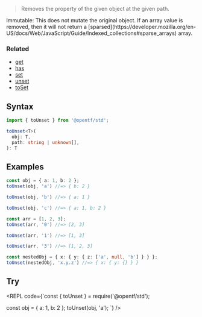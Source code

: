 
> Removes the property of the given object at the given path.

<Callout emoji="✅" type="info">
Immutable: This does not mutate the original object.
</Callout>

<Callout type="default">
If an array value is removed, then it will not return a [sparsed](https://developer.mozilla.org/en-US/docs/Web/JavaScript/Guide/Indexed_collections#sparse_arrays) array.
</Callout>

### Related

- [get](/Object/get)
- [has](/Object/has)
- [set](/Object/set)
- [unset](/Object/unset)
- [toSet](/Object/toSet)

## Syntax

```ts
import { toUnset } from '@opentf/std';

toUnset<T>(
  obj: T,
  path: string | unknown[],
): T
```

## Examples

```ts
const obj = { a: 1, b: 2 };
toUnset(obj, 'a') //=> { b: 2 }

toUnset(obj, 'b') //=> { a: 1 }

toUnset(obj, 'c') //=> { a: 1, b: 2 }

const arr = [1, 2, 3];
toUnset(arr, '0') //=> [2, 3]

toUnset(arr, '1') //=> [1, 3]

toUnset(arr, '3') //=> [1, 2, 3]

const nestedObj = { x: { y: { z: ['a', null, 'b'] } } };
toUnset(nestedObj, 'x.y.z') //=> { x: { y: {} } }
```

## Try

<REPL code={`const { toUnset } = require('@opentf/std');

const obj = { a: 1, b: 2 };
toUnset(obj, 'a');
`} />